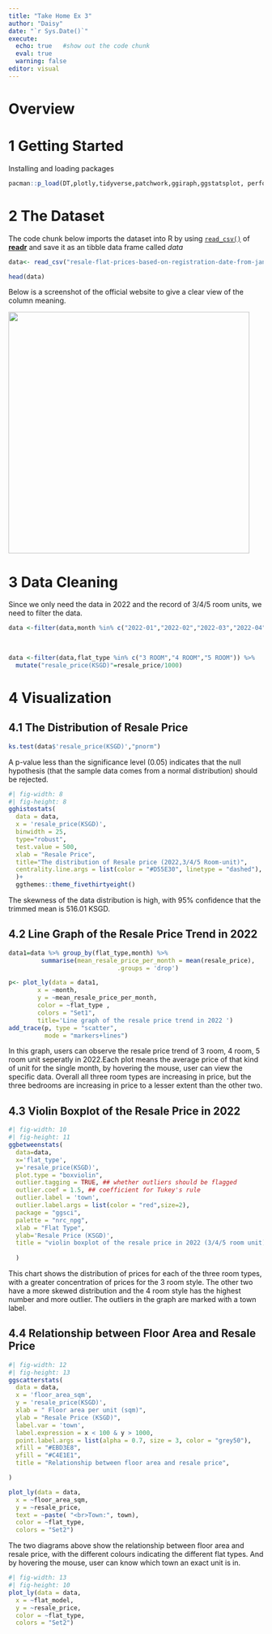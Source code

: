 ```yaml
---
title: "Take Home Ex 3"
author: "Daisy"
date: "`r Sys.Date()`"
execute: 
  echo: true   #show out the code chunk
  eval: true
  warning: false
editor: visual
---
```


# **Overview**

# **1 Getting Started**

Installing and loading packages

```r
pacman::p_load(DT,plotly,tidyverse,patchwork,ggiraph,ggstatsplot, performance)
```

# **2 The Dataset**

The code chunk below imports the dataset into R by using [`read_csv()`](https://readr.tidyverse.org/reference/read_delim.html) of [**readr**](https://readr.tidyverse.org/index.html) and save it as an tibble data frame called *data*

```r
data<- read_csv("resale-flat-prices-based-on-registration-date-from-jan-2017-onwards.csv")
```

```r
head(data)

```

Below is a screenshot of the official website to give a clear view of the column meaning.

![](column.png){fig-align="center" width="476"}

# **3 Data Cleaning**

Since we only need the data in 2022 and the record of 3/4/5 room units, we need to filter the data.

```r
data <-filter(data,month %in% c("2022-01","2022-02","2022-03","2022-04","2022-05","2022-06","2022-07","2022-08","2022-09","2022-10","2022-11","2022-12"))
  
  
```

```r
data <-filter(data,flat_type %in% c("3 ROOM","4 ROOM","5 ROOM")) %>%
  mutate("resale_price(KSGD)"=resale_price/1000)
```

# **4 Visualization**

## 4.1 The Distribution of Resale Price

```r
ks.test(data$'resale_price(KSGD)',"pnorm")
```

A p-value less than the significance level (0.05) indicates that the null hypothesis (that the sample data comes from a normal distribution) should be rejected.

```r
#| fig-width: 8
#| fig-height: 8
gghistostats(
  data = data,
  x = 'resale_price(KSGD)',
  binwidth = 25,
  type="robust",
  test.value = 500,
  xlab = "Resale Price",
  title="The distribution of Resale price (2022,3/4/5 Room-unit)",
  centrality.line.args = list(color = "#D55E30", linetype = "dashed"),
  )+
  ggthemes::theme_fivethirtyeight()

```

The skewness of the data distribution is high, with 95% confidence that the trimmed mean is 516.01 KSGD.

## 4.2 Line Graph of the Resale Price Trend in 2022

```r
data1=data %>% group_by(flat_type,month) %>%
         summarise(mean_resale_price_per_month = mean(resale_price),
                              .groups = 'drop')
```

```r
p<- plot_ly(data = data1,
        x = ~month, 
        y = ~mean_resale_price_per_month,
        color = ~flat_type , 
        colors = "Set1",
        title='Line graph of the resale price trend in 2022 ') 
add_trace(p, type = "scatter",
          mode = "markers+lines")
```

In this graph, users can observe the resale price trend of 3 room, 4 room, 5 room unit seperatly in 2022.Each plot means the average price of that kind of unit for the single month, by hovering the mouse, user can view the specific data. Overall all three room types are increasing in price, but the three bedrooms are increasing in price to a lesser extent than the other two.

## 4.3 Violin Boxplot of the Resale Price in 2022

```r
#| fig-width: 10
#| fig-height: 11
ggbetweenstats(
  data=data,
  x='flat_type',
  y='resale_price(KSGD)',
  plot.type = "boxviolin",
  outlier.tagging = TRUE, ## whether outliers should be flagged
  outlier.coef = 1.5, ## coefficient for Tukey's rule
  outlier.label = 'town',
  outlier.label.args = list(color = "red",size=2),
  package = "ggsci",
  palette = "nrc_npg",
  xlab = "Flat Type",
  ylab='Resale Price (KSGD)',
  title = "violin boxplot of the resale price in 2022 (3/4/5 room unit)",
  
  )
```

This chart shows the distribution of prices for each of the three room types, with a greater concentration of prices for the 3 room style. The other two have a more skewed distribution and the 4 room style has the highest number and more outlier. The outliers in the graph are marked with a town label.

## 4.4 Relationship between Floor Area and Resale Price

```r
#| fig-width: 12
#| fig-height: 13
ggscatterstats(
  data = data, 
  x = 'floor_area_sqm', 
  y = 'resale_price(KSGD)',
  xlab = " Floor area per unit (sqm)", 
  ylab = "Resale Price (KSGD)", 
  label.var = 'town', 
  label.expression = x < 100 & y > 1000,
  point.label.args = list(alpha = 0.7, size = 3, color = "grey50"),
  xfill = "#EBD3E8", 
  yfill = "#C4E1E1", 
  title = "Relationship between floor area and resale price",

)
```

```r
plot_ly(data = data, 
  x = ~floor_area_sqm, 
  y = ~resale_price,
  text = ~paste( "<br>Town:", town),  
  color = ~flat_type,
  colors = "Set2")
```

The two diagrams above show the relationship between floor area and resale price, with the different colours indicating the different flat types. And by hovering the mouse, user can know which town an exact unit is in.

```r
#| fig-width: 13
#| fig-height: 10
plot_ly(data = data, 
  x = ~flat_model, 
  y = ~resale_price,
  color = ~flat_type,
  colors = "Set2")
```
